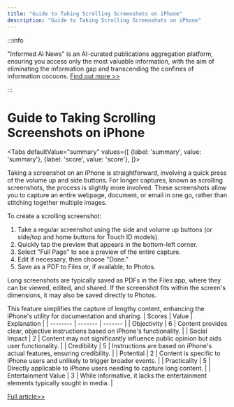 ```yaml
---
title: "Guide to Taking Scrolling Screenshots on iPhone"
description: "Guide to Taking Scrolling Screenshots on iPhone"
---
```



:::info

"Informed AI News" is an AI-curated publications aggregation platform, ensuring you access only the most valuable information, with the aim of eliminating the information gap and transcending the confines of information cocoons.  [Find out more >>](/docs/guides)

:::

# Guide to Taking Scrolling Screenshots on iPhone


<Tabs
	defaultValue="summary"
	values={[
	{label: 'summary', value: 'summary'},
	{label: 'score', value: 'score'},
]}>
<TabItem value="summary">


Taking a screenshot on an iPhone is straightforward, involving a quick press of the volume up and side buttons. For longer captures, known as scrolling screenshots, the process is slightly more involved. These screenshots allow you to capture an entire webpage, document, or email in one go, rather than stitching together multiple images.

To create a scrolling screenshot:
1. Take a regular screenshot using the side and volume up buttons (or side/top and home buttons for Touch ID models).
2. Quickly tap the preview that appears in the bottom-left corner.
3. Select "Full Page" to see a preview of the entire capture.
4. Edit if necessary, then choose "Done."
5. Save as a PDF to Files or, if available, to Photos.

Long screenshots are typically saved as PDFs in the Files app, where they can be viewed, edited, and shared. If the screenshot fits within the screen's dimensions, it may also be saved directly to Photos.

This feature simplifies the capture of lengthy content, enhancing the iPhone's utility for documentation and sharing.
</TabItem>
<TabItem value="score">
	| Scores     | Value   | Explanation |
	| -------- | ------- | ------- |
	| Objectivity  | 6    | Content provides clear, objective instructions based on iPhone's functionality.    |
	| Social Impact | 2     | Content may not significantly influence public opinion but aids user functionality.    |
	| Credibility    | 5    | Instructions are based on iPhone's actual features, ensuring credibility.    |
	| Potential    | 2    | Content is specific to iPhone users and unlikely to trigger broader events.    |
	| Practicality    | 5    | Directly applicable to iPhone users needing to capture long content.    |
	| Entertainment Value    | 3    | While informative, it lacks the entertainment elements typically sought in media.    |
</TabItem>
</Tabs>

[Full article>>](https://www.cnet.com/tech/mobile/how-to-take-long-screenshots-on-your-iphone-and-save-them-to-your-photos/#ftag=CAD590a51e)
